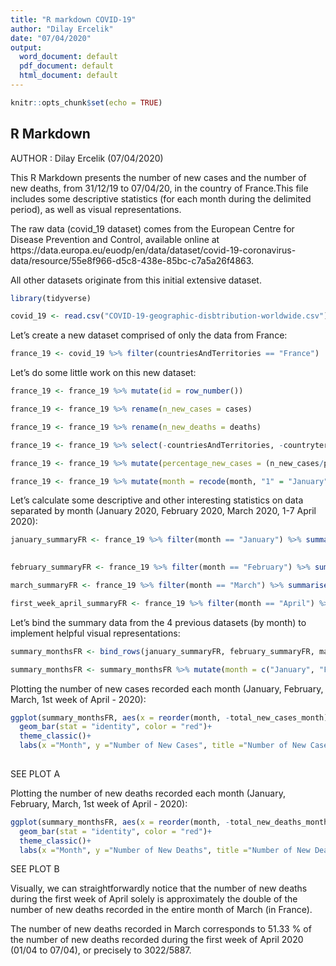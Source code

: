 ---
title: "R markdown COVID-19"
author: "Dilay Ercelik"
date: "07/04/2020"
output:
  word_document: default
  pdf_document: default
  html_document: default
---

```{r setup, include=FALSE}
knitr::opts_chunk$set(echo = TRUE)
```

## R Markdown

AUTHOR : Dilay Ercelik (07/04/2020)

This R Markdown presents the number of new cases and the number of new deaths, from 31/12/19 to 07/04/20, in the country of France.This file includes some descriptive statistics (for each month during the delimited period), as well as visual representations.

The raw data (covid_19 dataset) comes from the European Centre for Disease Prevention and Control, available online at https://data.europa.eu/euodp/en/data/dataset/covid-19-coronavirus-data/resource/55e8f966-d5c8-438e-85bc-c7a5a26f4863. 

All other datasets originate from this initial extensive dataset.


```{r}

library(tidyverse)

covid_19 <- read.csv("COVID-19-geographic-disbtribution-worldwide.csv")

```



Let's create a new dataset comprised of only the data from France:
```{r}
france_19 <- covid_19 %>% filter(countriesAndTerritories == "France") 
```

Let's do some little work on this new dataset:
```{r}
france_19 <- france_19 %>% mutate(id = row_number())

```

```{r}
france_19 <- france_19 %>% rename(n_new_cases = cases)
```


```{r}
france_19 <- france_19 %>% rename(n_new_deaths = deaths)
```


```{r}
france_19 <- france_19 %>% select(-countriesAndTerritories, -countryterritoryCode)
```

```{r}
france_19 <- france_19 %>% mutate(percentage_new_cases = (n_new_cases/popData2018)*100, percentage_new_deaths = (n_new_deaths/popData2018)*100)
```

```{r}
france_19 <- france_19 %>% mutate(month = recode(month, "1" = "January", "2" = "February", "3" = "March", "4" = "April", "12" = "December"))
```





Let's calculate some descriptive and other interesting statistics on data separated by month (January 2020, February 2020, March 2020, 1-7 April 2020):

```{r}
january_summaryFR <- france_19 %>% filter(month == "January") %>% summarise(mean_new_cases_day = mean(n_new_cases), mean_new_deaths_day = mean(n_new_deaths), total_new_cases_month = sum(n_new_cases), total_new_deaths_month = sum(n_new_deaths), percentage_new_cases_month = sum(percentage_new_cases), percentage_new_deaths_month = sum(percentage_new_deaths))
                                                            
```

```{r}
february_summaryFR <- france_19 %>% filter(month == "February") %>% summarise(mean_new_cases_day = mean(n_new_cases), mean_new_deaths_day = mean(n_new_deaths), total_new_cases_month = sum(n_new_cases), total_new_deaths_month = sum(n_new_deaths), percentage_new_cases_month = sum(percentage_new_cases), percentage_new_deaths_month = sum(percentage_new_deaths))
```

```{r}
march_summaryFR <- france_19 %>% filter(month == "March") %>% summarise(mean_new_cases_day = mean(n_new_cases), mean_new_deaths_day = mean(n_new_deaths), total_new_cases_month = sum(n_new_cases), total_new_deaths_month = sum(n_new_deaths),  percentage_new_cases_month = sum(percentage_new_cases), percentage_new_deaths_month = sum(percentage_new_deaths))
```

```{r}
first_week_april_summaryFR <- france_19 %>% filter(month == "April") %>% summarise(mean_new_cases_day = mean(n_new_cases), mean_new_deaths_day = mean(n_new_deaths), total_new_cases_month = sum(n_new_cases), total_new_deaths_month = sum(n_new_deaths), percentage_new_cases_month = sum(percentage_new_cases), percentage_new_deaths_month = sum(percentage_new_deaths))
```


Let's bind the summary data from the 4 previous datasets (by month) to implement helpful visual representations:
```{r}
summary_monthsFR <- bind_rows(january_summaryFR, february_summaryFR, march_summaryFR, first_week_april_summaryFR)
```

```{r}
summary_monthsFR <- summary_monthsFR %>% mutate(month = c("January", "February", "March", "April (1-7)"))
```


Plotting the number of new cases recorded each month (January, February, March, 1st week of April - 2020):
```{r}
ggplot(summary_monthsFR, aes(x = reorder(month, -total_new_cases_month), y = total_new_cases_month))+ 
  geom_bar(stat = "identity", color = "red")+
  theme_classic()+
  labs(x ="Month", y ="Number of New Cases", title ="Number of New Cases by Month (January 2020 to April 2020 (01/04 - 07/04)", subtitle = "Data from the European Centre for Disease Prevention and Control ")
         
```
SEE PLOT A


Plotting the number of new deaths recorded each month (January, February, March, 1st week of April - 2020):
```{r}
ggplot(summary_monthsFR, aes(x = reorder(month, -total_new_deaths_month), y = total_new_deaths_month))+ 
  geom_bar(stat = "identity", color = "red")+
  theme_classic()+
  labs(x ="Month", y ="Number of New Deaths", title ="Number of New Deaths by Month (January 2020 to April 2020 (01/04 - 07/04)", subtitle = "Data from the European Centre for Disease Prevention and Control ")

```
SEE PLOT B

Visually, we can straightforwardly notice that the number of new deaths during the first week of April solely is approximately the double of the number of new deaths recorded in the entire month of March (in France).

The number of new deaths recorded in March corresponds to 51.33 %  of the number of new deaths recorded during the first week of April 2020 (01/04 to 07/04), or precisely to 3022/5887.



